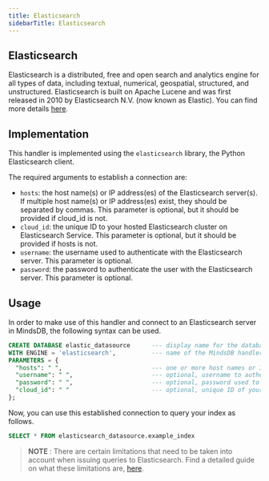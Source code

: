 ```yaml
---
title: Elasticsearch
sidebarTitle: Elasticsearch
---
```


## Elasticsearch

Elasticsearch is a distributed, free and open search and analytics engine for all types of data, including textual, numerical, geospatial, structured, and unstructured. Elasticsearch is built on Apache Lucene and was first released in 2010 by Elasticsearch N.V. (now known as Elastic). You can find more details [here](https://www.elastic.co/what-is/elasticsearch).

## Implementation

This handler is implemented using the `elasticsearch` library, the Python Elasticsearch client.

The required arguments to establish a connection are:

* `hosts`: the host name(s) or IP address(es) of the Elasticsearch server(s). If multiple host name(s) or IP address(es) exist, they should be separated by commas. This parameter is optional, but it should be provided if cloud_id is not.
* `cloud_id`: the unique ID to your hosted Elasticsearch cluster on Elasticsearch Service. This parameter is optional, but it should be provided if hosts is not.
* `username`: the username used to authenticate with the Elasticsearch server. This parameter is optional.
* `password`: the password to authenticate the user with the Elasticsearch server. This parameter is optional.

## Usage

In order to make use of this handler and connect to an Elasticsearch server in MindsDB, the following syntax can be used.

```sql
CREATE DATABASE elastic_datasource      --- display name for the database
WITH ENGINE = 'elasticsearch',          --- name of the MindsDB handler
PARAMETERS = {
  "hosts": " ",                         --- one or more host names or IP addresses of the Elasticsearch server
  "username": " ",                      --- optional, username to authenticate with the Elasticsearch server
  "password": " ",                      --- optional, password used to authenticate with the Elasticsearch server
  "cloud_id": " "                       --- optional, unique ID of your hosted Elasticsearch cluster (must be provided when "hosts" is left blank)
};
```

Now, you can use this established connection to query your index as follows.

```sql
SELECT * FROM elasticsearch_datasource.example_index
```

> **NOTE** : There are certain limitations that need to be taken into account when issuing queries to Elasticsearch. Find a detailed guide on what these limitations are, [here](https://www.elastic.co/guide/en/elasticsearch/reference/current/sql-limitations.html).
